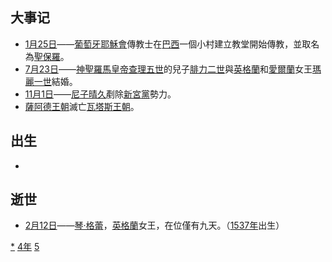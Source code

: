{{yearTOC|1554|明'''[[嘉靖|嘉靖]]三十三年'''；越南莫朝'''[[景曆|景曆]]七年'''，后黎朝'''[[順平_(後黎中宗)|順平]]六年'''；日本'''[[天文_(後奈良天皇)|天文]]二十三年'''}}
== 大事记 ==
*[[1月25日|1月25日]]——[[葡萄牙|葡萄牙]][[耶穌會|耶穌會]]傳教士在[[巴西|巴西]]一個小村建立教堂開始傳教，並取名為[[聖保羅|聖保羅]]。
*[[7月23日|7月23日]]——[[神聖羅馬皇帝|神聖羅馬皇帝]][[查理五世_(神聖羅馬帝國)|查理五世]]的兒子[[腓力二世_(西班牙)|腓力二世]]與[[英格蘭|英格蘭]]和[[愛爾蘭|愛爾蘭]]女王[[瑪麗一世_(英格蘭)|瑪麗一世]]結婚。
*[[11月1日|11月1日]]——[[尼子晴久|尼子晴久]]剷除[[新宮黨|新宮黨]]勢力。
*[[薩阿德王朝|薩阿德王朝]]滅亡[[瓦塔斯王朝|瓦塔斯王朝]]。

== 出生 ==
*

== 逝世 ==
{{Wikisource year mention}}
* [[2月12日|2月12日]]——[[琴·格蕾|琴·格蕾]]，[[英格蘭|英格蘭]]女王，在位僅有九天。（[[1537年|1537年]]出生）

[[Category:1554年|*]]
[[Category:1550年代|4年]]
[[Category:16世纪各年|5]]